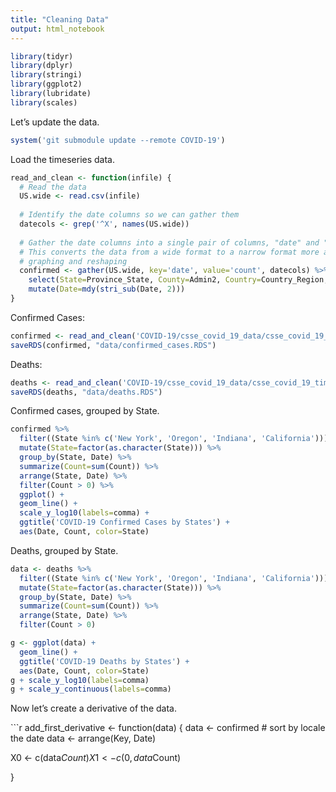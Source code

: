 ```yaml
---
title: "Cleaning Data"
output: html_notebook
---
```

```r
library(tidyr)
library(dplyr)
library(stringi)
library(ggplot2)
library(lubridate)
library(scales)
```

Let's update the data.

```r
system('git submodule update --remote COVID-19')
```

Load the timeseries data.

```r
read_and_clean <- function(infile) {
  # Read the data
  US.wide <- read.csv(infile)
  
  # Identify the date columns so we can gather them
  datecols <- grep('^X', names(US.wide))
  
  # Gather the date columns into a single pair of columns, "date" and "count"
  # This converts the data from a wide format to a narrow format more amenable to
  # graphing and reshaping
  confirmed <- gather(US.wide, key='date', value='count', datecols) %>%
    select(State=Province_State, County=Admin2, Country=Country_Region, Lat, Long=Long_, Key=Combined_Key, Date=date, Count=count) %>%
    mutate(Date=mdy(stri_sub(Date, 2)))
}
```

Confirmed Cases:
```r
confirmed <- read_and_clean('COVID-19/csse_covid_19_data/csse_covid_19_time_series/time_series_covid19_confirmed_US.csv')
saveRDS(confirmed, "data/confirmed_cases.RDS")
```

Deaths:
```r
deaths <- read_and_clean('COVID-19/csse_covid_19_data/csse_covid_19_time_series/time_series_covid19_deaths_US.csv')
saveRDS(deaths, "data/deaths.RDS")
```
  
Confirmed cases, grouped by State.

```r
confirmed %>%
  filter((State %in% c('New York', 'Oregon', 'Indiana', 'California'))) %>%
  mutate(State=factor(as.character(State))) %>%
  group_by(State, Date) %>%
  summarize(Count=sum(Count)) %>%
  arrange(State, Date) %>%
  filter(Count > 0) %>%
  ggplot() +
  geom_line() + 
  scale_y_log10(labels=comma) +
  ggtitle('COVID-19 Confirmed Cases by States') +
  aes(Date, Count, color=State)


```

Deaths, grouped by State.

```r
data <- deaths %>%
  filter((State %in% c('New York', 'Oregon', 'Indiana', 'California'))) %>%
  mutate(State=factor(as.character(State))) %>%
  group_by(State, Date) %>%
  summarize(Count=sum(Count)) %>%
  arrange(State, Date) %>%
  filter(Count > 0)

g <- ggplot(data) +
  geom_line() + 
  ggtitle('COVID-19 Deaths by States') +
  aes(Date, Count, color=State)
g + scale_y_log10(labels=comma)
g + scale_y_continuous(labels=comma)

```


Now let's create a derivative of the data.

```r

add_first_derivative <- function(data) {
  data <- confirmed
  # sort by locale the date
  data <- arrange(Key, Date)
  
  X0 <- c(data$Count)
  X1 <- c(0, data$Count)
  
  
  
  
}